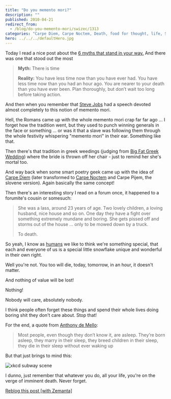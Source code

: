 ```yaml
---
title: "Do you memento mori?"
description: ""
published: 2010-04-21
redirect_from:
  - /blog/do-you-memento-mori/swizec/1313
categories: "Carpe Diem, Carpe Noctem, Death, food for thought, life, Steve Jobs, Uncategorized"
hero: ../../../defaultHero.jpg
---
```


Today I read a nice post about the [6 myths that stand in your way.](http://laz.ly/Nc) And there was one that stood out the most

> **Myth:** There is time
>
> **Reality:** You have less time now than you have ever had. You have less time now than you had an hour ago. You are nearer to your death than you have ever been. Plan thoroughly, but don’t wait too long before taking action.

And then when you remember that [Steve Jobs](http://www.imdb.com/name/nm0423418/) had a speech devoted almost completely to this notion of memento mori.

Hell, the Romans came up with the whole memento mori crap far far ago ... I forget how the tradition went, but they used to punch winning generals in the face or something ... or was it that a slave was following them through the whole festivity whispering "memento mori" in their ear. Something like that.

Then there's that tradition in greek weedings (judging from [Big Fat Greek Wedding](http://anyclip.com/my-big-fat-greek-wedding)) where the bride is thrown off her chair - just to remind her she's mortal too.

And way back when some smart poetry geek came up with the idea of [Carpe Diem](http://en.wikipedia.org/wiki/Carpe_diem) (later transformed to [Carpe Noctem](http://en.wikipedia.org/wiki/Carpe_Noctem_%28Angel_episode%29) and Carpe Pijem, the slovene version). Again basically the same concept!

Then there's an interesting story I read on a forum once, it happened to a forumite's cousin or somesuch:

> She was a lass, around 23 years of age. Two lovely children, a loving husband, nice house and so on. One day they have a fight over something extremely mundane and boring. She gets pissed off and storms out of the house ... only to be mowed down by a truck.
>
> To death.

So yeah, I know as [humans](http://en.wikipedia.org/wiki/Human) we like to think we're something special, that each and everyone of us is a special little snowflake unique and wonderful in their own right.

Well you're not. You too will die, today, tomorrow, in an hour, it doesn't matter.

And nothing of value will be lost!

Nothing!

Nobody will care, absolutely nobody.

I think people often forget these things and spend their whole lives doing boring shit they don't care about. Stop that!

For the end, a quote from [Anthony de Mello](http://en.wikipedia.org/wiki/Anthony_de_Mello):

> Most people, even though they don’t know it, are asleep. They’re born asleep, they marry in their sleep, they breed children in their sleep, they die in their sleep without ever waking up

But that just brings to mind this:

![xkcd subway scene](https://swizec.com/wp-content/uploads/2010/04/sGMHosUzGq3f97umNNcaQBvXo1_500.png)

I dunno, just remember that whatever you do, all your life, you're on the verge of imminent death. Never forget.

[Reblog this post [with Zemanta]](https://img.zemanta.com/reblog_e.png?x-id=41235a64-4632-4197-837a-31060887dedf)